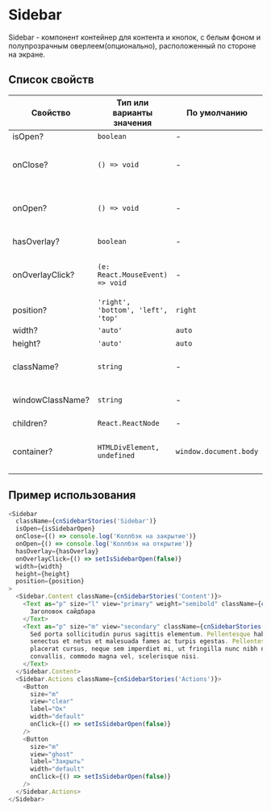 # Sidebar

Sidebar - компонент контейнер для контента и кнопок, с белым фоном и полупрозрачным оверлеем(опционально), расположенный по стороне на экране.

## Список свойств

| Свойство         | Тип или варианты значения          | По умолчанию           | Описание                                          |
| ---------------- | ---------------------------------- | ---------------------- | ------------------------------------------------- |
| isOpen?          | `boolean`                          | -                      | флаг "открыто"                                    |
| onClose?         | `() => void`                       | -                      | событие которое отработает по закрытию            |
| onOpen?          | `() => void`                       | -                      | событие которое отработает по открытию            |
| hasOverlay?      | `boolean`                          | -                      | отображать `Overlay` ?                            |
| onOverlayClick?  | `(e: React.MouseEvent) => void`    | -                      | событие которое отработает при клике на `Overlay` |
| position?        | `'right', 'bottom', 'left', 'top'` | `right`                | позиция                                           |
| width?           | `'auto'`                           | `auto`                 | ширина                                            |
| height?          | `'auto'`                           | `auto`                 | высота                                            |
| className?       | `string`                           | -                      | дополнительный ксласс компонента                  |
| windowClassName? | `string`                           | -                      | дополнительный ксласс для элемента `Window`       |
| children?        | `React.ReactNode`                  | -                      | контент                                           |
| container?       | `HTMLDivElement, undefined`        | `window.document.body` | елемент в котором рендериться компонент           |

## Пример использования

```ts
<Sidebar
  className={cnSidebarStories('Sidebar')}
  isOpen={isSidebarOpen}
  onClose={() => console.log('Коллбэк на закрытие')}
  onOpen={() => console.log('Коллбэк на открытие')}
  hasOverlay={hasOverlay}
  onOverlayClick={() => setIsSidebarOpen(false)}
  width={width}
  height={height}
  position={position}
>
  <Sidebar.Content className={cnSidebarStories('Content')}>
    <Text as="p" size="l" view="primary" weight="semibold" className={cnSidebarStories('Title')}>
      Заголовок сайдбара
    </Text>
    <Text as="p" size="m" view="secondary" className={cnSidebarStories('Body')}>
      Sed porta sollicitudin purus sagittis elementum. Pellentesque habitant morbi tristique
      senectus et netus et malesuada fames ac turpis egestas. Pellentesque tincidunt, augue et
      placerat cursus, neque sem imperdiet mi, ut fringilla nunc nibh non enim. Vivamus id metus
      convallis, commodo magna vel, scelerisque nisi.
    </Text>
  </Sidebar.Content>
  <Sidebar.Actions className={cnSidebarStories('Actions')}>
    <Button
      size="m"
      view="clear"
      label="Ок"
      width="default"
      onClick={() => setIsSidebarOpen(false)}
    />
    <Button
      size="m"
      view="ghost"
      label="Закрыть"
      width="default"
      onClick={() => setIsSidebarOpen(false)}
    />
  </Sidebar.Actions>
</Sidebar>
```

